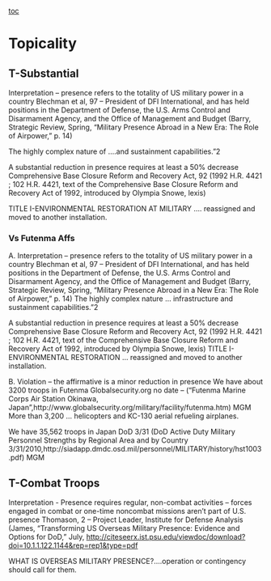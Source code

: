 [[toc]]
=Topicality= 

==T-Substantial== 

Interpretation – presence refers to the totality of US military power in a country
Blechman et al, 97 – President of DFI International, and has held positions in the Department of Defense, the U.S. Arms Control and Disarmament Agency, and the Office of Management and Budget (Barry, Strategic Review, Spring, “Military Presence Abroad in a New Era: The Role of Airpower,” p. 14)

The highly complex nature of ….and sustainment capabilities.”2


A substantial reduction in presence requires at least a 50% decrease
Comprehensive Base Closure Reform and Recovery Act, 92 (1992 H.R. 4421 ; 102 H.R. 4421, text of the Comprehensive Base Closure Reform and Recovery Act of 1992, introduced by Olympia Snowe, lexis)

TITLE I-ENVIRONMENTAL RESTORATION AT MILITARY …. reassigned and moved to another installation. 

===Vs Futenma Affs=== 

A. Interpretation – presence refers to the totality of US military power in a country
Blechman et al, 97 – President of DFI International, and has held positions in the Department of Defense, the U.S. Arms Control and Disarmament Agency, and the Office of Management and Budget (Barry, Strategic Review, Spring, “Military Presence Abroad in a New Era: The Role of Airpower,” p. 14)
The highly complex nature … infrastructure and sustainment capabilities.”2

A substantial reduction in presence requires at least a 50% decrease
Comprehensive Base Closure Reform and Recovery Act, 92 (1992 H.R. 4421 ; 102 H.R. 4421, text of the Comprehensive Base Closure Reform and Recovery Act of 1992, introduced by Olympia Snowe, lexis)
TITLE I-ENVIRONMENTAL RESTORATION … reassigned and moved to another installation.

B. Violation – the affirmative is a minor reduction in presence
We have about 3200 troops in Futenma
Globalsecurity.org no date – (“Futenma Marine Corps Air Station Okinawa, Japan”,http://www.globalsecurity.org/military/facility/futenma.htm) MGM
More than 3,200 … helicopters and KC-130 aerial refueling airplanes.


We have 35,562 troops in Japan
DoD 3/31 (DoD Active Duty Military Personnel Strengths by Regional Area and by Country 3/31/2010,http://siadapp.dmdc.osd.mil/personnel/MILITARY/history/hst1003.pdf) MGM


==T-Combat Troops== 

Interpretation - Presence requires regular, non-combat activities – forces engaged in combat or one-time noncombat missions aren’t part of U.S. presence
Thomason, 2 – Project Leader, Institute for Defense Analysis (James, “Transforming US Overseas Military Presence: Evidence and Options for DoD,” July, http://citeseerx.ist.psu.edu/viewdoc/download?doi=10.1.1.122.1144&rep=rep1&type=pdf

WHAT IS OVERSEAS MILITARY PRESENCE?….operation or contingency should call for them.